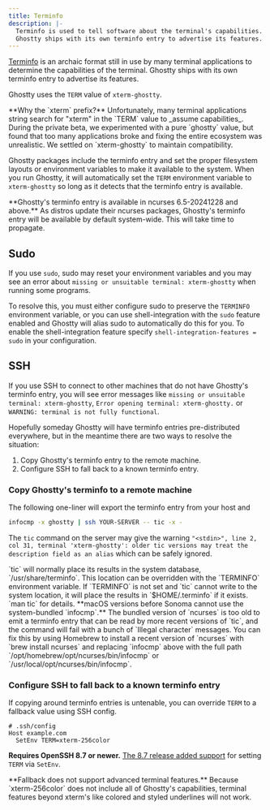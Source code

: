 ```yaml
---
title: Terminfo
description: |-
  Terminfo is used to tell software about the terminal's capabilities.
  Ghostty ships with its own terminfo entry to advertise its features.
---
```


[Terminfo](https://en.wikipedia.org/wiki/Terminfo) is an archaic format
still in use by many terminal applications to determine the capabilities
of the terminal. Ghostty ships with its own terminfo entry to advertise
its features.

Ghostty uses the `TERM` value of `xterm-ghostty`.

<Note>
**Why the `xterm` prefix?** Unfortunately, many terminal applications
string search for "xterm" in the `TERM` value to _assume capabilities_.
During the private beta, we experimented with a pure `ghostty` value, but
found that too many applications broke and fixing the entire ecosystem
was unrealistic. We settled on `xterm-ghostty` to maintain compatibility.
</Note>

Ghostty packages include the terminfo entry and set the proper filesystem
layouts or environment variables to make it available to the system.
When you run Ghostty, it will automatically set the `TERM` environment
variable to `xterm-ghostty` so long as it detects that the terminfo entry
is available.

<Important>
**Ghostty's terminfo entry is available in ncurses 6.5-20241228 and above.** As distros
update their ncurses packages, Ghostty's terminfo entry will be available
by default system-wide. This will take time to propagate.
</Important>

## Sudo

If you use `sudo`, sudo may reset your environment variables and you may see
an error about `missing or unsuitable terminal: xterm-ghostty` when running
some programs.

To resolve this, you must either configure sudo to preserve
the `TERMINFO` environment variable, or you can use shell-integration with
the `sudo` feature enabled and Ghostty will alias sudo to automatically do
this for you. To enable the shell-integration feature specify
`shell-integration-features = sudo` in your configuration.

## SSH

If you use SSH to connect to other machines that do not have Ghostty's
terminfo entry, you will see error messages like `missing or unsuitable
terminal: xterm-ghostty`, `Error opening terminal: xterm-ghostty.` or
`WARNING: terminal is not fully functional`.

Hopefully someday Ghostty will have terminfo entries pre-distributed
everywhere, but in the meantime there are two ways to resolve the situation:

1.  Copy Ghostty's terminfo entry to the remote machine.
2.  Configure SSH to fall back to a known terminfo entry.

### Copy Ghostty's terminfo to a remote machine

The following one-liner will export the terminfo entry from your host and

```sh
infocmp -x ghostty | ssh YOUR-SERVER -- tic -x -
```

The `tic` command on the server may give the warning `"<stdin>", line 2,
col 31, terminal 'xterm-ghostty': older tic versions may treat the description
field as an alias` which can be safely ignored.

<Note>
`tic` will normally place its results in the system database,
`/usr/share/terminfo`.  This location can be overridden with the `TERMINFO`
environment variable.  If `TERMINFO` is not set and `tic` cannot write to
the system location, it will place the results in `$HOME/.terminfo` if it
exists.  `man tic` for details.
</Note>

<Note>
**macOS versions before Sonoma cannot use the system-bundled `infocmp`.**
The bundled version of `ncurses` is too old to emit a terminfo entry that can be
read by more recent versions of `tic`, and the command will fail with a bunch
of `Illegal character` messages. You can fix this by using Homebrew to install
a recent version of `ncurses` with `brew install ncurses` and replacing
`infocmp` above with the full path `/opt/homebrew/opt/ncurses/bin/infocmp` or
`/usr/local/opt/ncurses/bin/infocmp`.
</Note>

### Configure SSH to fall back to a known terminfo entry

If copying around terminfo entries is untenable, you can override `TERM` to a
fallback value using SSH config.

```ssh-config
# .ssh/config
Host example.com
  SetEnv TERM=xterm-256color
```

**Requires OpenSSH 8.7 or newer.** [The 8.7 release added
support](https://www.openssh.com/txt/release-8.7) for setting `TERM` via
`SetEnv`.

<Warning>
**Fallback does not support advanced terminal features.** Because
`xterm-256color` does not include all of Ghostty's capabilities, terminal
features beyond xterm's like colored and styled underlines will not work.
</Warning>
